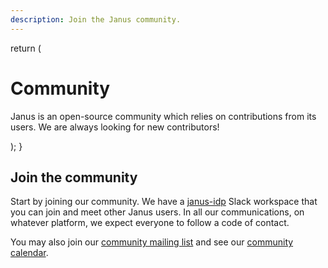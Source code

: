 ```yaml
---
description: Join the Janus community.
---
```


  return (
    <div className="max-w-screen-lg mx-auto pt-4 pb-8 mb-16 border-b border-gray-400 border-opacity-20">
      <h1>
        <span className="font-bold leading-tight lg:text-5xl">Community</span>
      </h1>
      <p className="text-center text-gray-500 dark:text-gray-400 font-space-grotesk">
        Janus is an open-source community which relies on contributions from its users. We are
        always looking for new contributors!
      </p>
    </div>
  );
}

<CommunityHeader />

## Join the community

Start by joining our community. We have a [janus-idp](https://join.slack.com/t/janus-idp/shared_invite/zt-1nii16o6e-SGscZ4YtAktL6rRtZZBUfA) Slack workspace that you can join and meet other Janus users. In all our communications, on whatever platform, we expect everyone to follow a code of contact.

You may also join our [community mailing list](https://groups.google.com/g/janus-idp-community) and see our [community calendar](https://calendar.google.com/calendar/u/0?cid=amFudXMuaWRwLmNvbW11bml0eUBnbWFpbC5jb20).
